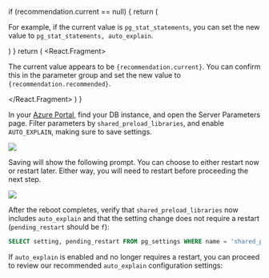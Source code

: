    if (recommendation.current == null) {
      return (
         <p>
            For example, if the current value is <code>pg_stat_statements</code>,
            you can set the new value to <code>pg_stat_statements, auto_explain</code>.
         </p>
      )
   }
   return (
      <React.Fragment>
         <p>
            The current value appears to be <code>{recommendation.current}</code>.
            You can confirm this in the parameter group and set the new value to
            <code>{recommendation.recommended}</code>.
         </p>
      </React.Fragment>
   )
}

In your [Azure Portal](https://portal.azure.com/), find your DB instance, and open the Server Parameters
page. Filter parameters by `shared_preload_libraries`, and enable `AUTO_EXPLAIN`, making sure to save settings.

![](azure_server_params_auto_explain.png)

Saving will show the following prompt. You can choose to either restart now or restart later.
Either way, you will need to restart before proceeding the next step.

![](azure_save_server_parameter.png)

After the reboot completes, verify that `shared_preload_libraries` now includes `auto_explain`
and that the setting change does not require a restart (`pending_restart` should be `f`):

```sql
SELECT setting, pending_restart FROM pg_settings WHERE name = 'shared_preload_libraries';
```

If `auto_explain` is enabled and no longer requires a restart, you can proceed to
review our recommended `auto_explain` configuration settings:
